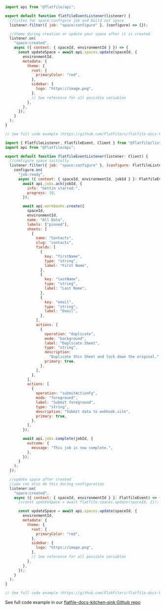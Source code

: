 <CodeGroup>

```js listener.js
import api from "@flatfile/api";

export default function flatfileEventListener(listener) {
  //listen for space:configure job and build out space
  listener.filter({ job: "space:configure" }, (configure) => {});

  //theme during creation or update your space after it is created
  listener.on(
    "space:created",
    async ({ context: { spaceId, environmentId } }) => {
      const updateSpace = await api.spaces.update(spaceId, {
        environmentId,
        metadata: {
          theme: {
            root: {
              primaryColor: "red",
            },
            sidebar: {
              logo: "https://image.png",
            },
            // See reference for all possible variables
          },
        },
      });
    }
  );
}

// See full code example (https://github.com/FlatFilers/flatfile-docs-kitchen-sink/blob/main/javascript/theming/index.js)
```

```js listener.ts
import { FlatfileListener, FlatfileEvent, Client } from "@flatfile/listener";
import api from "@flatfile/api";

export default function flatfileEventListener(listener: Client) {
  //configure space initially
  listener.filter({ job: "space:configure" }, (configure: FlatfileListener) => {
    configure.on(
      "job:ready",
      async ({ context: { spaceId, environmentId, jobId } }: FlatfileEvent) => {
        await api.jobs.ack(jobId, {
          info: "Gettin started.",
          progress: 10,
        });

        await api.workbooks.create({
          spaceId,
          environmentId,
          name: "All Data",
          labels: ["pinned"],
          sheets: [
            {
              name: "Contacts",
              slug: "contacts",
              fields: [
                {
                  key: "firstName",
                  type: "string",
                  label: "First Name",
                },
                {
                  key: "lastName",
                  type: "string",
                  label: "Last Name",
                },
                {
                  key: "email",
                  type: "string",
                  label: "Email",
                },
              ],
              actions: [
                {
                  operation: "duplicate",
                  mode: "background",
                  label: "Duplicate Sheet",
                  type: "string",
                  description:
                    "Duplicate this Sheet and lock down the original.",
                  primary: true,
                },
              ],
            },
          ],
          actions: [
            {
              operation: "submitActionFg",
              mode: "foreground",
              label: "Submit foreground",
              type: "string",
              description: "Submit data to webhook.site",
              primary: true,
            },
          ],
        });

        await api.jobs.complete(jobId, {
          outcome: {
            message: "This job is now complete.",
          },
        });
      }
    );
  });

  //update space after created
  //you can also do this during configuration
  listener.on(
    "space:created",
    async ({ context: { spaceId, environmentId } }: FlatfileEvent) => {
      //const updateSpace = await flatfile.spaces.update(spaceId, {});

      const updateSpace = await api.spaces.update(spaceId, {
        environmentId,
        metadata: {
          theme: {
            root: {
              primaryColor: "red",
            },
            sidebar: {
              logo: "https://image.png",
            },
            // See reference for all possible variables
          },
        },
      });
    }
  );
}

// See full code example (https://github.com/FlatFilers/flatfile-docs-kitchen-sink/blob/main/theming/index.ts)
```

</CodeGroup>

See full code example in our [flatfile-docs-kitchen-sink Github repo](https://github.com/FlatFilers/flatfile-docs-kitchen-sink/blob/main)
